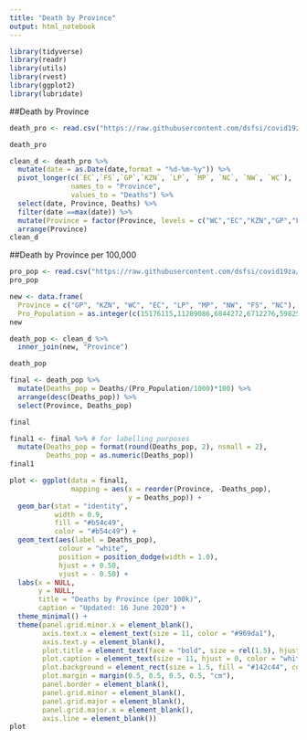 ```yaml
---
title: "Death by Province"
output: html_notebook
---
```


```r
library(tidyverse)
library(readr)
library(utils)
library(rvest)
library(ggplot2)
library(lubridate)

```

##Death by Province
```r
death_pro <- read.csv("https://raw.githubusercontent.com/dsfsi/covid19za/master/data/covid19za_provincial_cumulative_timeline_deaths.csv", na.strings = "", fileEncoding = "UTF-8-BOM")

death_pro
```

```r
clean_d <- death_pro %>%
  mutate(date = as.Date(date,format = "%d-%m-%y")) %>% 
  pivot_longer(c(`EC`,`FS`,`GP`,`KZN`, `LP`, `MP`, `NC`, `NW`, `WC`), 
               names_to = "Province", 
               values_to = "Deaths") %>% 
  select(date, Province, Deaths) %>% 
  filter(date ==max(date)) %>% 
  mutate(Province = factor(Province, levels = c("WC","EC","KZN","GP","FS","LP","MP","NC","NW"))) %>% 
  arrange(Province)
clean_d
```

##Death by Province per 100,000
<!-- INCOMPLETE -->
```r
pro_pop <- read.csv("https://raw.githubusercontent.com/dsfsi/covid19za/master/data/district_data/za_province_pop.csv", fileEncoding = "UTF-8-BOM") 
pro_pop
```
```r
new <- data.frame(
  Province = c("GP", "KZN", "WC", "EC", "LP", "MP", "NW", "FS", "NC"),
  Pro_Population = as.integer(c(15176115,11289086,6844272,6712276,5982584,4592187,4072160,2887465,126875)))
new
```

```r
death_pop <- clean_d %>% 
  inner_join(new, "Province")

death_pop
```

```r
final <- death_pop %>% 
  mutate(Deaths_pop = Deaths/(Pro_Population/1000)*100) %>% 
  arrange(desc(Deaths_pop)) %>% 
  select(Province, Deaths_pop)

final
```

```r
final1 <- final %>% # for labelling purposes
  mutate(Deaths_pop = format(round(Deaths_pop, 2), nsmall = 2),
         Deaths_pop = as.numeric(Deaths_pop))
final1
```


```r
plot <- ggplot(data = final1,
               mapping = aes(x = reorder(Province, -Deaths_pop),
                             y = Deaths_pop)) +
  geom_bar(stat = "identity",
           width = 0.9,
           fill = "#b54c49",
           color = "#b54c49") +
  geom_text(aes(label = Deaths_pop), 
            colour = "white", 
            position = position_dodge(width = 1.0), 
            hjust = + 0.50, 
            vjust = - 0.50) +
  labs(x = NULL, 
       y = NULL, 
       title = "Deaths by Province (per 100k)",
       caption = "Updated: 16 June 2020") +
  theme_minimal() +
  theme(panel.grid.minor.x = element_blank(), 
        axis.text.x = element_text(size = 11, color = "#969da1"),
        axis.text.y = element_blank(),
        plot.title = element_text(face = "bold", size = rel(1.5), hjust = 0.0, colour = "white"), 
        plot.caption = element_text(size = 11, hjust = 0, color = "white"),
        plot.background = element_rect(size = 1.5, fill = "#142c44", colour = "#969da1"),
        plot.margin = margin(0.5, 0.5, 0.5, 0.5, "cm"),
        panel.border = element_blank(),
        panel.grid.minor = element_blank(),
        panel.grid.major = element_blank(),
        panel.grid.major.x = element_blank(),
        axis.line = element_blank())
plot
```





